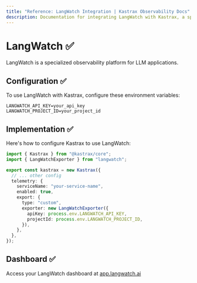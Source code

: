 ```yaml
---
title: "Reference: LangWatch Integration | Kastrax Observability Docs"
description: Documentation for integrating LangWatch with Kastrax, a specialized observability platform for LLM applications.
---
```


# LangWatch ✅

LangWatch is a specialized observability platform for LLM applications.

## Configuration ✅

To use LangWatch with Kastrax, configure these environment variables:

```env
LANGWATCH_API_KEY=your_api_key
LANGWATCH_PROJECT_ID=your_project_id
```

## Implementation ✅

Here's how to configure Kastrax to use LangWatch:

```typescript
import { Kastrax } from "@kastrax/core";
import { LangWatchExporter } from "langwatch";

export const kastrax = new Kastrax({
  // ... other config
  telemetry: {
    serviceName: "your-service-name",
    enabled: true,
    export: {
      type: "custom",
      exporter: new LangWatchExporter({
        apiKey: process.env.LANGWATCH_API_KEY,
        projectId: process.env.LANGWATCH_PROJECT_ID,
      }),
    },
  },
});
```

## Dashboard ✅

Access your LangWatch dashboard at [app.langwatch.ai](https://app.langwatch.ai)
